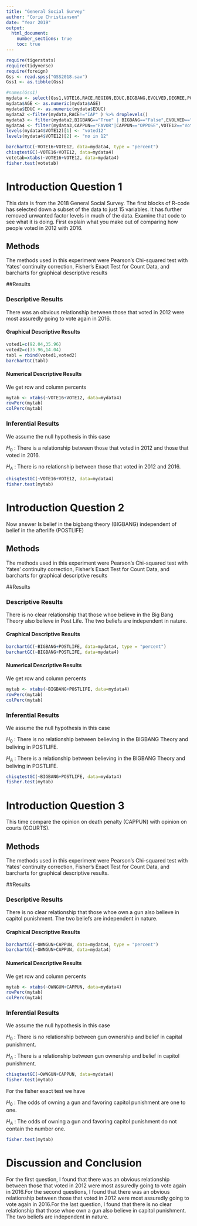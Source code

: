 ---
title: "General Social Survey"
author: "Corie Christianson"
date: "Year 2019"
output: 
  html_document:
    number_sections: true
    toc: true
---


```{r include=FALSE,echo=FALSE}
require(tigerstats)
require(tidyverse)
require(foreign)
Gss <- read.spss("GSS2018.sav")
Gss1 <- as.tibble(Gss)
```

```{r include=FALSE,echo=FALSE}
#names(Gss1)
mydata <- select(Gss1,VOTE16,RACE,REGION,EDUC,BIGBANG,EVOLVED,DEGREE,POSTLIFE,AGE,OWNGUN,CAPPUN,COURTS,POLVIEWS,VOTE12,GOD)
mydata$AGE <- as.numeric(mydata$AGE)
mydata$EDUC <- as.numeric(mydata$EDUC)
mydata2 <-filter(mydata,RACE!="IAP" ) %>% droplevels()
mydata3 <- filter(mydata2,BIGBANG=="True" | BIGBANG=="False",EVOLVED=="True"|EVOLVED=="False",POSTLIFE=="YES"|POSTLIFE=="NO",OWNGUN=="YES"|OWNGUN=="NO",COURTS=="TOO HARSH"|COURTS=="NOT HARSH ENOUGH"|COURTS=="ABOUT RIGHT") %>% droplevels()
mydata4 <- filter(mydata3,CAPPUN=="FAVOR"|CAPPUN=="OPPOSE",VOTE12=="Voted"|VOTE12=="Did not vote",VOTE16=="Voted"|VOTE16=="Did not vote") %>% droplevels()
levels(mydata4$VOTE12)[1] <- "voted12"
levels(mydata4$VOTE12)[2] <- "no in 12"

```


```{r}
barchartGC(~VOTE16+VOTE12, data=mydata4, type = "percent") 
chisqtestGC(~VOTE16+VOTE12, data=mydata4)
votetab=xtabs(~VOTE16+VOTE12, data=mydata4)
fisher.test(votetab)
```

# Introduction Question 1

<!--In this section you explain what you are trying to show.  Where did the data come from?  What is the research or other question you are trying to answer?!-->

This data is from the 2018 General Social Survey. The first blocks of R-code has selected down a subset of the data to just 15 variables. It has further removed unwanted factor levels in much of the data. Examine that code to see what it is doing. First explain what you make out of comparing how people voted in 2012 with 2016.


## Methods

<!--Decide on your methods:  use "variable analysis" or other appropriate descriptors.  Make sure to choose at least one graphical method and at least one numerical method.!-->

The methods used in this experiment were Pearson's Chi-squared test with Yates' continuity correction,  Fisher's Exact Test for Count Data, and barcharts for graphical descriptive results

##Results

<!--Divide this section into two sub-sections:  One for your descriptive  results and one for your inferential results.!-->

### Descriptive Results
There was an obvious relationship between those that voted in 2012 were most assuredly going to vote again in 2016.

#### Graphical Descriptive Results

<!--Graphical results here.  Make sure to show your code.  Provide appropriate labels for axes, giving units if possible, and provide a good title for the graph, too.  Use the graphical results to describe the patterns if any that exist in the data as focused toward the research question!-->

```{r}
voted1=c(92.04,35.96) 
voted2=c(35.96,14.04)
tabl = rbind(voted1,voted2)
barchartGC(tabl)
```

#### Numerical Descriptive Results

<!--Numerical results go here. Use the numerical results to describe the patterns if any that exist in the data as focused toward the research question!-->

We get row and column percents
```{r}
mytab <- xtabs(~VOTE16+VOTE12, data=mydata4)
rowPerc(mytab)
colPerc(mytab)
```


### Inferential Results

<!--State hypothesis clearly.  Make sure your discussion of the inferential test covers all the aspects that the test output produces, such as test statistic, p-value etc.  Make a decision about the null hypothesis, explain the assumptions on which the selected test/procedure was based, and why the chosen procedure satisfys the assumptions and is appropriate to answer the research question!-->
We assume the null hypothesis in this case

$H_0$ : There is a relationship between those that voted in 2012 and those that voted in 2016.

$H_A$ : There is no relationship between those that voted in 2012 and 2016.
```{r}
chisqtestGC(~VOTE16+VOTE12, data=mydata4)
fisher.test(mytab)
```

# Introduction Question 2

<!--In this section you explain what you are trying to show.  Where did the data come from?  What is the research or other question you are trying to answer?!-->

Now answer Is belief in the bigbang theory (BIGBANG) independent of belief in the afterlife (POSTLIFE)

## Methods

<!--Decide on your methods:  use "variable analysis" or other appropriate descriptors.  Make sure to choose at least one graphical method and at least one numerical method.!-->

The methods used in this experiment were Pearson's Chi-squared test with Yates' continuity correction,  Fisher's Exact Test for Count Data, and barcharts for graphical descriptive results

##Results

<!--Divide this section into two sub-sections:  One for your descriptive  results and one for your inferential results.!-->

### Descriptive Results

There is no clear relationship that those whoe believe in the Big Bang Theory also believe in Post Life. The two beliefs are independent in nature. 

#### Graphical Descriptive Results

<!--Graphical results here.  Make sure to show your code.  Provide appropriate labels for axes, giving units if possible, and provide a good title for the graph, too.  Use the graphical results to describe the patterns if any that exist in the data as focused toward the research question!-->
```{r}
barchartGC(~BIGBANG+POSTLIFE, data=mydata4, type = "percent") 
barchartGC(~BIGBANG+POSTLIFE, data=mydata4)
```

#### Numerical Descriptive Results

<!--Numerical results go here. Use the numerical results to describe the patterns if any that exist in the data as focused toward the research question!-->

We get row and column percents
```{r}
mytab <- xtabs(~BIGBANG+POSTLIFE, data=mydata4)
rowPerc(mytab)
colPerc(mytab)
```
### Inferential Results

<!--State hypothesis clearly.  Make sure your discussion of the inferential test covers all the aspects that the test output produces, such as test statistic, p-value etc.  Make a decision about the null hypothesis, explain the assumptions on which the selected test/procedure was based, and why the chosen procedure satisfys the assumptions and is appropriate to answer the research question!-->

We assume the null hypothesis in this case

$H_0$ : There is no relationship between believing in the BIGBANG Theory and beliving in POSTLIFE.

$H_A$ : There is a relationship between believing in the BIGBANG Theory and beliving in POSTLIFE.
```{r}
chisqtestGC(~BIGBANG+POSTLIFE, data=mydata4)
fisher.test(mytab)
```

# Introduction Question 3

<!--In this section you explain what you are trying to show.  Where did the data come from?  What is the research or other question you are trying to answer?!-->

This time compare the opinion on death penalty (CAPPUN) with opinion on courts (COURTS).

## Methods

<!--Decide on your methods:  use "variable analysis" or other appropriate descriptors.  Make sure to choose at least one graphical method and at least one numerical method.!-->

The methods used in this experiment were Pearson's Chi-squared test with Yates' continuity correction,  Fisher's Exact Test for Count Data, and barcharts for graphical descriptive results.

##Results

<!--Divide this section into two sub-sections:  One for your descriptive  results and one for your inferential results.!-->

### Descriptive Results
There is no clear relationship that those whoe own a gun also believe in capitol punishment. The two beliefs are independent in nature.

#### Graphical Descriptive Results

<!--Graphical results here.  Make sure to show your code.  Provide appropriate labels for axes, giving units if possible, and provide a good title for the graph, too.  Use the graphical results to describe the patterns if any that exist in the data as focused toward the research question!-->
```{r}
barchartGC(~OWNGUN+CAPPUN, data=mydata4, type = "percent") 
barchartGC(~OWNGUN+CAPPUN, data=mydata4)
```

#### Numerical Descriptive Results

<!--Numerical results go here. Use the numerical results to describe the patterns if any that exist in the data as focused toward the research question!-->

We get row and column percents
```{r}
mytab <- xtabs(~OWNGUN+CAPPUN, data=mydata4)
rowPerc(mytab)
colPerc(mytab)
```
### Inferential Results

<!--State hypothesis clearly.  Make sure your discussion of the inferential test covers all the aspects that the test output produces, such as test statistic, p-value etc.  Make a decision about the null hypothesis, explain the assumptions on which the selected test/procedure was based, and why the chosen procedure satisfys the assumptions and is appropriate to answer the research question!-->

We assume the null hypothesis in this case

$H_0$ : There is no relationship between gun ownership and belief in capital punishment.

$H_A$ : There is a relationship between gun ownership and belief in capitol punishment.

```{r}
chisqtestGC(~OWNGUN+CAPPUN, data=mydata4)
fisher.test(mytab)
```
For the fisher exact test we have 

$H_0$ : The odds of owning a gun and favoring capitol punishment are one to one. 

$H_A$ : The odds of owning a gun and favoring capitol punishment do not contain the number one.

```{r}
fisher.test(mytab)
```


# Discussion and Conclusion

<!--Discussion and conclusion here.  If you found a relationship be sure to consider whether the relationship occurs because one of the variavbles causes the other, or whether they perhasps are related for some other reason.  Watch the chapter 6 videos from the GeorgeTown videos collection.!-->

For the first question, I found that there was an obvious relationship between those that voted in 2012 were most assuredly going to vote again in 2016.For the second questions, I found that there was an obvious relationship between those that voted in 2012 were most assuredly going to vote again in 2016.For the last question, I found that there is no clear relationship that those whoe own a gun also believe in capitol punishment. The two beliefs are independent in nature.